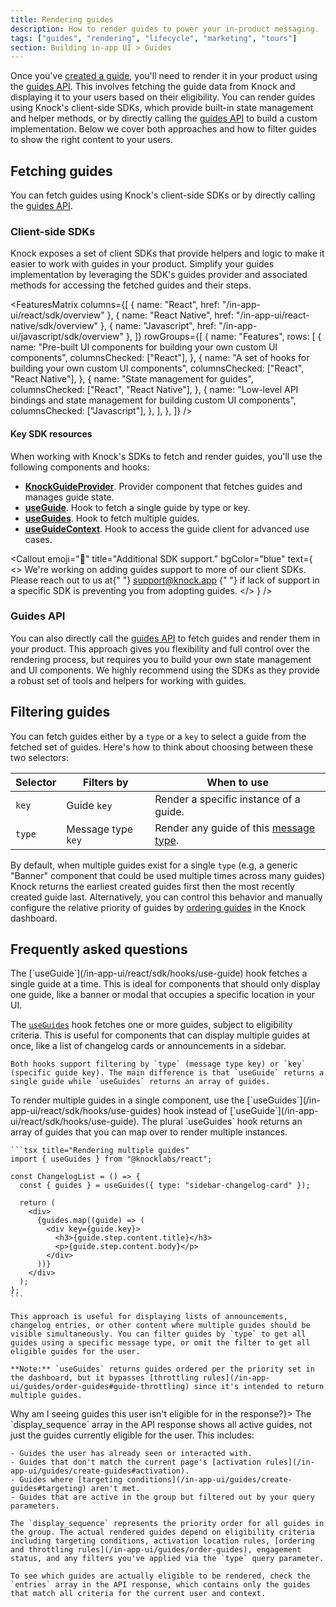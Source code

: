```yaml
---
title: Rendering guides
description: How to render guides to power your in-product messaging.
tags: ["guides", "rendering", "lifecycle", "marketing", "tours"]
section: Building in-app UI > Guides
---
```


Once you've [created a guide](/in-app-ui/guides/create-guides), you'll need to render it in your product using the [guides API](/api-reference/users/guides/). This involves fetching the guide data from Knock and displaying it to your users based on their eligibility. You can render guides using Knock's client-side SDKs, which provide built-in state management and helper methods, or by directly calling the [guides API](/api-reference/users/guides) to build a custom implementation. Below we cover both approaches and how to filter guides to show the right content to your users.

## Fetching guides

You can fetch guides using Knock's client-side SDKs or by directly calling the [guides API](/api-reference/users/guides).

### Client-side SDKs

Knock exposes a set of client SDKs that provide helpers and logic to make it easier to work with guides in your product. Simplify your guides implementation by leveraging the SDK's guides provider and associated methods for accessing the fetched guides and their steps.

<FeaturesMatrix
  columns={[
    { name: "React", href: "/in-app-ui/react/sdk/overview" },
    { name: "React Native", href: "/in-app-ui/react-native/sdk/overview" },
    { name: "Javascript", href: "/in-app-ui/javascript/sdk/overview" },
  ]}
  rowGroups={[
    {
      name: "Features",
      rows: [
        {
          name: "Pre-built UI components for building your own custom UI components",
          columnsChecked: ["React"],
        },
        {
          name: "A set of hooks for building your own custom UI components",
          columnsChecked: ["React", "React Native"],
        },
        {
          name: "State management for guides",
          columnsChecked: ["React", "React Native"],
        },
        {
          name: "Low-level API bindings and state management for building custom UI components",
          columnsChecked: ["Javascript"],
        },
      ],
    },
  ]}
/>

#### Key SDK resources

When working with Knock's SDKs to fetch and render guides, you'll use the following components and hooks:

- [**KnockGuideProvider**](/in-app-ui/react/sdk/components/knock-guide-provider). Provider component that fetches guides and manages guide state.
- [**useGuide**](/in-app-ui/react/sdk/hooks/use-guide). Hook to fetch a single guide by type or key.
- [**useGuides**](/in-app-ui/react/sdk/hooks/use-guides). Hook to fetch multiple guides.
- [**useGuideContext**](/in-app-ui/react/sdk/hooks/use-guide-context). Hook to access the guide client for advanced use cases.

<Callout
  emoji="🚧"
  title="Additional SDK support."
  bgColor="blue"
  text={
    <>
      We're working on adding guides support to more of our client SDKs. Please
      reach out to us at{" "}
      <a href="mailto:support@knock.app?subject=Guides%20request">
        support@knock.app
      </a>{" "}
      if lack of support in a specific SDK is preventing you from adopting
      guides.
    </>
  }
/>

### Guides API

You can also directly call the [guides API](/api-reference/users/guides) to fetch guides and render them in your product. This approach gives you flexibility and full control over the rendering process, but requires you to build your own state management and UI components. We highly recommend using the SDKs as they provide a robust set of tools and helpers for working with guides.

## Filtering guides

You can fetch guides either by a `type` or a `key` to select a guide from the fetched set of guides. Here's how to think about choosing between these two selectors:

| Selector | Filters by         | When to use                                                               |
| -------- | ------------------ | ------------------------------------------------------------------------- |
| `key`    | Guide `key`        | Render a specific instance of a guide.                                    |
| `type`   | Message type `key` | Render any guide of this [message type](/in-app-ui/guides/message-types). |

By default, when multiple guides exist for a single `type` (e.g, a generic "Banner" component that could be used multiple times across many guides) Knock returns the earliest created guides first then the most recently created guide last. Alternatively, you can control this behavior and manually configure the relative priority of guides by [ordering guides](/in-app-ui/guides/order-guides) in the Knock dashboard.

## Frequently asked questions

<AccordionGroup>
  <Accordion title="When should I use useGuide vs useGuides?">
  The [`useGuide`](/in-app-ui/react/sdk/hooks/use-guide) hook fetches a single guide at a time. This is ideal for components that should only display one guide, like a banner or modal that occupies a specific location in your UI.

The [`useGuides`](/in-app-ui/react/sdk/hooks/use-guides) hook fetches one or more guides, subject to eligibility criteria. This is useful for components that can display multiple guides at once, like a list of changelog cards or announcements in a sidebar.

    Both hooks support filtering by `type` (message type key) or `key` (specific guide key). The main difference is that `useGuide` returns a single guide while `useGuides` returns an array of guides.

  </Accordion>
  <Accordion title="How do I render multiple guides in a single component?">
    To render multiple guides in a single component, use the [`useGuides`](/in-app-ui/react/sdk/hooks/use-guides) hook instead of [`useGuide`](/in-app-ui/react/sdk/hooks/use-guide). The plural `useGuides` hook returns an array of guides that you can map over to render multiple instances.

    ```tsx title="Rendering multiple guides"
    import { useGuides } from "@knocklabs/react";

    const ChangelogList = () => {
      const { guides } = useGuides({ type: "sidebar-changelog-card" });

      return (
        <div>
          {guides.map((guide) => (
            <div key={guide.key}>
              <h3>{guide.step.content.title}</h3>
              <p>{guide.step.content.body}</p>
            </div>
          ))}
        </div>
      );
    };
    ```

    This approach is useful for displaying lists of announcements, changelog entries, or other content where multiple guides should be visible simultaneously. You can filter guides by `type` to get all guides using a specific message type, or omit the filter to get all eligible guides for the user.

    **Note:** `useGuides` returns guides ordered per the priority set in the dashboard, but it bypasses [throttling rules](/in-app-ui/guides/order-guides#guide-throttling) since it's intended to return multiple guides.

  </Accordion>
  <Accordion title={<>Why am I seeing guides this user isn't eligible for in the response?</>}>
    The `display_sequence` array in the API response shows all active guides, not just the guides currently eligible for the user. This includes:

    - Guides the user has already seen or interacted with.
    - Guides that don't match the current page's [activation rules](/in-app-ui/guides/create-guides#activation).
    - Guides where [targeting conditions](/in-app-ui/guides/create-guides#targeting) aren't met.
    - Guides that are active in the group but filtered out by your query parameters.

    The `display_sequence` represents the priority order for all guides in the group. The actual rendered guides depend on eligibility criteria including targeting conditions, activation location rules, [ordering and throttling rules](/in-app-ui/guides/order-guides), engagement status, and any filters you've applied via the `type` query parameter.

    To see which guides are actually eligible to be rendered, check the `entries` array in the API response, which contains only the guides that match all criteria for the current user and context.

  </Accordion>  
</AccordionGroup>
